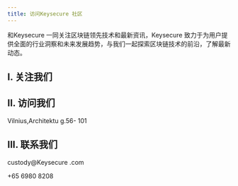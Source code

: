 ---
title: 访问Keysecure 社区
---

和Keysecure 一同关注区块链领先技术和最新资讯，Keysecure 致力于为用户提供全面的行业洞察和未来发展趋势，与我们一起探索区块链技术的前沿，了解最新动态。

## I. 关注我们

<CardGroup cols={4}>
  <Card title="Facebook" icon="facebook" color="#425a94" href="https://www.facebook.com/Keysecure Technology/"></Card>
  <Card title="Twitter" icon="x-twitter" color="#4e9be0" href="https://twitter.com/Keysecure Official"></Card>
  <Card title="LinkedIn" icon="linkedin" color="#3b83c2" href="https://www.linkedin.com/company/Keysecure -technology"></Card>
  <Card title="YouYube" icon="youtube" color="#c64b36" href="https://www.youtube.com/c/Keysecure technology"></Card>
</CardGroup>


## II. 访问我们

Vilnius,Architektu g.56- 101

## III. 联系我们

custody@Keysecure .com

+65 6980 8208